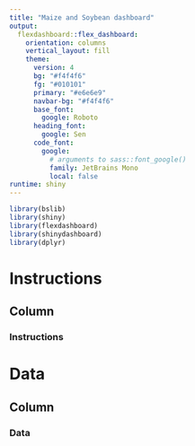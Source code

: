 ---
title: "Maize and Soybean dashboard"
output: 
  flexdashboard::flex_dashboard:
    orientation: columns
    vertical_layout: fill
    theme:
      version: 4
      bg: "#f4f4f6"
      fg: "#010101" 
      primary: "#e6e6e9"
      navbar-bg: "#f4f4f6"
      base_font: 
        google: Roboto
      heading_font:
        google: Sen
      code_font:
        google: 
          # arguments to sass::font_google() 
          family: JetBrains Mono
          local: false
runtime: shiny
---

```{r setup = 'setup.Rmd'}
library(bslib)
library(shiny)
library(flexdashboard)
library(shinydashboard)
library(dplyr)
```

# Instructions

## Column {data-width="700"}

### Instructions

# Data

## Column {data-width="700"}

### Data